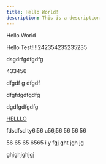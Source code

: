 ```yaml
---
title: Hello World!
description: This is a description
---
```


Hello World

Hello Test!!!!242354235235235

dsgdrfgdfgdfg

433456

dfgdf
g
dfgdf



dfgfdgdfgdfg


dgdfgdfgdfg

[HELLLO](https://facebook.com)


fdsdfsd
ty6i56
u56j56
56
56
56

56
65
65
6565
i
y
fgj
ght
jgh
jg




ghjghjghjgj
